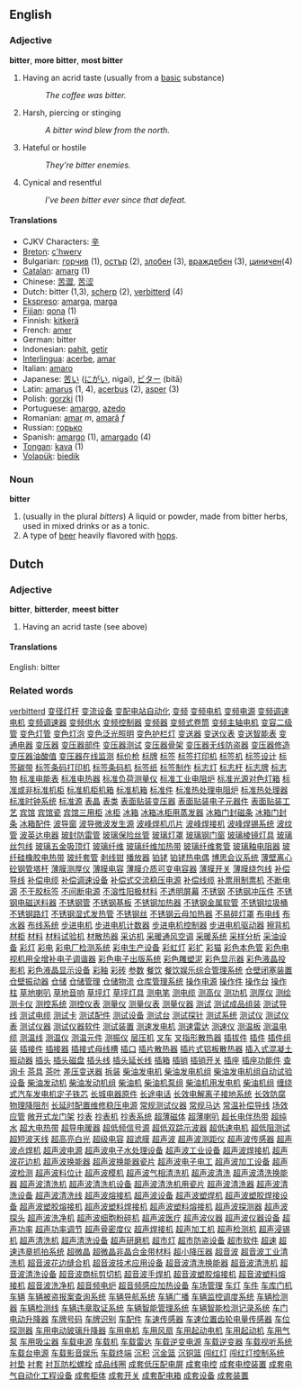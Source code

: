 ==English==

=== Adjective ===
'''bitter''', '''more bitter''', '''most bitter'''

# Having an acrid taste (usually from a [[base|basic]] substance)
#: ''The coffee was bitter.''
# Harsh, piercing or stinging
#: ''A bitter wind blew from the north.''
# Hateful or hostile
#: ''They're bitter enemies.''
# Cynical and resentful
#: ''I've been bitter ever since that defeat.''

==== Translations ====
*CJKV Characters: [[辛]]
*[[Breton]]: [[c'hwerv]]
*Bulgarian: [[горчив]] (1), [[остър]] (2), [[злобен]] (3), [[враждебен]] (3), [[циничен]](4)
*[[Catalan]]: [[amarg]] (1)
*Chinese: [[苦澀]], [[苦涩]]
*Dutch: bitter (1,3), [[scherp]] (2), [[verbitterd]] (4)
*[[Ekspreso]]: [[amarga]], [[marga]]
*[[Fijian]]: [[qona]] (1)
*Finnish: [[kitkerä]]
*French: [[amer]]
*German: bitter
*Indonesian: [[pahit]], [[getir]]
*[[Interlingua]]: [[acerbe]], [[amar]]
*Italian: [[amaro]]
*Japanese: [[苦い]] ([[にがい]], nigai), [[ビター]] (bitā)
*Latin: [[amarus]] (1, 4), [[acerbus]] (2), [[asper]] (3)
*Polish: [[gorzki]] (1)
*Portuguese: [[amargo]], [[azedo]]
*Romanian: [[amar]] ''m'', [[amară]] ''f''
*Russian: [[горько]]
*Spanish: [[amargo]] (1), [[amargado]] (4)
*[[Tongan]]: [[kava]] (1)
*[[Volapük]]: [[biedik]]

=== Noun ===
'''bitter'''

# (usually in the plural ''bitters'') A liquid or powder, made from bitter herbs, used in mixed drinks or as a tonic.
# A type of [[beer]] heavily flavored with [[hops]].


==Dutch==

=== Adjective ===
'''bitter''', '''bitterder''', '''meest bitter'''

# Having an acrid taste (see above)

====Translations====
English: bitter

===Related words===
[[verbitterd]]
[http://www.3333888888.com/dzdg002/001.htm 变径灯杆]
[http://www.3333888888.com/dzdg002/002.htm 变流设备]
[http://www.3333888888.com/dzdg002/003.htm 变配电站自动化]
[http://www.3333888888.com/dzdg002/004.htm 变频]
[http://www.3333888888.com/dzdg002/005.htm 变频电机]
[http://www.3333888888.com/dzdg002/006.htm 变频电源]
[http://www.3333888888.com/dzdg002/007.htm 变频调速电机]
[http://www.3333888888.com/dzdg002/008.htm 变频调速器]
[http://www.3333888888.com/dzdg002/009.htm 变频供水]
[http://www.3333888888.com/dzdg002/010.htm 变频控制器]
[http://www.3333888888.com/dzdg002/011.htm 变频器]
[http://www.3333888888.com/dzdg002/012.htm 变频式卷筒]
[http://www.3333888888.com/dzdg002/013.htm 变频主轴电机]
[http://www.3333888888.com/dzdg002/014.htm 变容二级管]
[http://www.3333888888.com/dzdg002/015.htm 变色灯管]
[http://www.3333888888.com/dzdg002/016.htm 变色灯泡]
[http://www.3333888888.com/dzdg002/017.htm 变色泛光照明]
[http://www.3333888888.com/dzdg002/018.htm 变色护栏灯]
[http://www.3333888888.com/dzdg002/019.htm 变送器]
[http://www.3333888888.com/dzdg002/020.htm 变送仪表]
[http://www.3333888888.com/dzdg002/021.htm 变送智能表]
[http://www.3333888888.com/dzdg002/022.htm 变通电器]
[http://www.3333888888.com/dzdg002/023.htm 变压器]
[http://www.3333888888.com/dzdg002/024.htm 变压器部件]
[http://www.3333888888.com/dzdg002/025.htm 变压器测试]
[http://www.3333888888.com/dzdg002/026.htm 变压器骨架]
[http://www.3333888888.com/dzdg002/027.htm 变压器无线防盗器]
[http://www.3333888888.com/dzdg002/028.htm 变压器修造]
[http://www.3333888888.com/dzdg002/029.htm 变压器油酸值]
[http://www.3333888888.com/dzdg002/030.htm 变压器在线监测]
[http://www.3333888888.com/dzdg002/031.htm 标价枪]
[http://www.3333888888.com/dzdg002/032.htm 标牌]
[http://www.3333888888.com/dzdg002/033.htm 标签]
[http://www.3333888888.com/dzdg002/034.htm 标签打印机]
[http://www.3333888888.com/dzdg002/035.htm 标签机]
[http://www.3333888888.com/dzdg002/036.htm 标签设计]
[http://www.3333888888.com/dzdg002/037.htm 标签碳带]
[http://www.3333888888.com/dzdg002/038.htm 标签条码打印机]
[http://www.3333888888.com/dzdg002/039.htm 标签条码机]
[http://www.3333888888.com/dzdg002/040.htm 标签纸]
[http://www.3333888888.com/dzdg002/041.htm 标签制作]
[http://www.3333888888.com/dzdg002/042.htm 标志灯]
[http://www.3333888888.com/dzdg002/043.htm 标志杆]
[http://www.3333888888.com/dzdg002/044.htm 标志牌]
[http://www.3333888888.com/dzdg002/045.htm 标志物]
[http://www.3333888888.com/dzdg002/046.htm 标准电能表]
[http://www.3333888888.com/dzdg002/047.htm 标准电热器]
[http://www.3333888888.com/dzdg002/048.htm 标准负荷测量仪]
[http://www.3333888888.com/dzdg002/049.htm 标准工业电阻炉]
[http://www.3333888888.com/dzdg002/050.htm 标准光源对色灯箱]
[http://www.3333888888.com/dzdg002/051.htm 标准或非标准机柜]
[http://www.3333888888.com/dzdg002/052.htm 标准机柜机箱]
[http://www.3333888888.com/dzdg002/053.htm 标准机箱]
[http://www.3333888888.com/dzdg002/054.htm 标准件]
[http://www.3333888888.com/dzdg002/055.htm 标准热处理电阻炉]
[http://www.3333888888.com/dzdg002/056.htm 标准热处理器]
[http://www.3333888888.com/dzdg002/057.htm 标准时钟系统]
[http://www.3333888888.com/dzdg002/058.htm 标准源]
[http://www.3333888888.com/dzdg002/059.htm 表晶]
[http://www.3333888888.com/dzdg002/060.htm 表类]
[http://www.3333888888.com/dzdg002/061.htm 表面贴装变压器]
[http://www.3333888888.com/dzdg002/062.htm 表面贴装电子元器件]
[http://www.3333888888.com/dzdg002/063.htm 表面贴装工艺]
[http://www.3333888888.com/dzdg002/064.htm 宾馆]
[http://www.3333888888.com/dzdg002/065.htm 宾馆瓷]
[http://www.3333888888.com/dzdg002/066.htm 宾馆三用柜]
[http://www.3333888888.com/dzdg002/067.htm 冰柜]
[http://www.3333888888.com/dzdg002/068.htm 冰箱]
[http://www.3333888888.com/dzdg002/069.htm 冰箱冰柜用蒸发器]
[http://www.3333888888.com/dzdg002/070.htm 冰箱门封磁条]
[http://www.3333888888.com/dzdg002/071.htm 冰箱门封条]
[http://www.3333888888.com/dzdg002/072.htm 冰箱配件]
[http://www.3333888888.com/dzdg002/073.htm 波导窗]
[http://www.3333888888.com/dzdg002/074.htm 波导微波发生源]
[http://www.3333888888.com/dzdg002/075.htm 波峰焊机爪片]
[http://www.3333888888.com/dzdg002/076.htm 波峰焊接机]
[http://www.3333888888.com/dzdg002/077.htm 波峰焊锡系统]
[http://www.3333888888.com/dzdg002/078.htm 波纹管]
[http://www.3333888888.com/dzdg002/079.htm 波英达电器]
[http://www.3333888888.com/dzdg002/080.htm 玻封防雷管]
[http://www.3333888888.com/dzdg002/081.htm 玻璃保险丝管]
[http://www.3333888888.com/dzdg002/082.htm 玻璃灯罩]
[http://www.3333888888.com/dzdg002/083.htm 玻璃钢门窗]
[http://www.3333888888.com/dzdg002/084.htm 玻璃棱镜灯具]
[http://www.3333888888.com/dzdg002/085.htm 玻璃丝包线]
[http://www.3333888888.com/dzdg002/086.htm 玻璃五金吸顶灯]
[http://www.3333888888.com/dzdg002/087.htm 玻璃纤维]
[http://www.3333888888.com/dzdg002/088.htm 玻璃纤维加热带]
[http://www.3333888888.com/dzdg002/089.htm 玻璃纤维套管]
[http://www.3333888888.com/dzdg002/090.htm 玻璃釉电阻器]
[http://www.3333888888.com/dzdg002/091.htm 玻纤硅橡胶电热带]
[http://www.3333888888.com/dzdg002/092.htm 玻纤套管]
[http://www.3333888888.com/dzdg002/093.htm 剥线钳]
[http://www.3333888888.com/dzdg002/094.htm 播放器]
[http://www.3333888888.com/dzdg002/095.htm 铂铑]
[http://www.3333888888.com/dzdg002/096.htm 铂铑热电偶]
[http://www.3333888888.com/dzdg002/097.htm 博思会议系统]
[http://www.3333888888.com/dzdg002/098.htm 薄壁离心砼钢管塔杆]
[http://www.3333888888.com/dzdg002/099.htm 薄膜测厚仪]
[http://www.3333888888.com/dzdg002/100.htm 薄膜电容]
[http://www.3333888888.com/dzdg002/101.htm 薄膜介质可变电容器]
[http://www.3333888888.com/dzdg002/102.htm 薄膜开关]
[http://www.3333888888.com/dzdg002/103.htm 薄膜绕包线]
[http://www.3333888888.com/dzdg002/104.htm 补偿导线]
[http://www.3333888888.com/dzdg002/105.htm 补偿电缆]
[http://www.3333888888.com/dzdg002/106.htm 补偿调速设备]
[http://www.3333888888.com/dzdg002/107.htm 补偿式交流稳压电源]
[http://www.3333888888.com/dzdg002/108.htm 补偿线缆]
[http://www.3333888888.com/dzdg002/109.htm 补票用制票机]
[http://www.3333888888.com/dzdg002/110.htm 不断电源]
[http://www.3333888888.com/dzdg002/111.htm 不干胶标签]
[http://www.3333888888.com/dzdg002/112.htm 不间断电源]
[http://www.3333888888.com/dzdg002/113.htm 不溶性阳极材料]
[http://www.3333888888.com/dzdg002/114.htm 不透明屏幕]
[http://www.3333888888.com/dzdg002/115.htm 不锈钢]
[http://www.3333888888.com/dzdg002/116.htm 不锈钢冲压件]
[http://www.3333888888.com/dzdg002/117.htm 不锈钢电磁送料器]
[http://www.3333888888.com/dzdg002/118.htm 不锈钢管]
[http://www.3333888888.com/dzdg002/119.htm 不锈钢基板]
[http://www.3333888888.com/dzdg002/120.htm 不锈钢加热器]
[http://www.3333888888.com/dzdg002/121.htm 不锈钢金属软管]
[http://www.3333888888.com/dzdg002/122.htm 不锈钢垃圾桶]
[http://www.3333888888.com/dzdg002/123.htm 不锈钢路灯]
[http://www.3333888888.com/dzdg002/124.htm 不锈钢湿式发热管]
[http://www.3333888888.com/dzdg002/125.htm 不锈钢丝]
[http://www.3333888888.com/dzdg002/126.htm 不锈钢云母加热器]
[http://www.3333888888.com/dzdg002/127.htm 不易碎灯罩]
[http://www.3333888888.com/dzdg002/128.htm 布电线]
[http://www.3333888888.com/dzdg002/129.htm 布水器]
[http://www.3333888888.com/dzdg002/130.htm 布线系统]
[http://www.3333888888.com/dzdg002/131.htm 步进电机]
[http://www.3333888888.com/dzdg002/132.htm 步进电机计数器]
[http://www.3333888888.com/dzdg002/133.htm 步进电机控制器]
[http://www.3333888888.com/dzdg002/134.htm 步进电机驱动器]
[http://www.3333888888.com/dzdg002/135.htm 擦背机]
[http://www.3333888888.com/dzdg002/136.htm 材柜]
[http://www.3333888888.com/dzdg002/137.htm 材料]
[http://www.3333888888.com/dzdg002/138.htm 材料试验机]
[http://www.3333888888.com/dzdg002/139.htm 材散热器]
[http://www.3333888888.com/dzdg002/140.htm 采访机]
[http://www.3333888888.com/dzdg002/141.htm 采暖通风空调]
[http://www.3333888888.com/dzdg002/142.htm 采暖系统]
[http://www.3333888888.com/dzdg002/143.htm 采样分析]
[http://www.3333888888.com/dzdg002/144.htm 采油设备]
[http://www.3333888888.com/dzdg002/145.htm 彩灯]
[http://www.3333888888.com/dzdg002/146.htm 彩电]
[http://www.3333888888.com/dzdg002/147.htm 彩电厂检测系统]
[http://www.3333888888.com/dzdg002/148.htm 彩电生产设备]
[http://www.3333888888.com/dzdg002/149.htm 彩虹灯]
[http://www.3333888888.com/dzdg002/150.htm 彩扩]
[http://www.3333888888.com/dzdg002/151.htm 彩猫]
[http://www.3333888888.com/dzdg002/152.htm 彩色本色管]
[http://www.3333888888.com/dzdg002/153.htm 彩色电视机用全增补电子调谐器]
[http://www.3333888888.com/dzdg002/154.htm 彩色电子出版系统]
[http://www.3333888888.com/dzdg002/155.htm 彩色雕塑泥]
[http://www.3333888888.com/dzdg002/156.htm 彩色显示器]
[http://www.3333888888.com/dzdg002/157.htm 彩色液晶投影机]
[http://www.3333888888.com/dzdg002/158.htm 彩色液晶显示设备]
[http://www.3333888888.com/dzdg002/159.htm 彩釉]
[http://www.3333888888.com/dzdg002/160.htm 彩砖]
[http://www.3333888888.com/dzdg002/161.htm 参数]
[http://www.3333888888.com/dzdg002/162.htm 餐饮]
[http://www.3333888888.com/dzdg002/163.htm 餐饮娱乐综合管理系统]
[http://www.3333888888.com/dzdg002/164.htm 仓壁闭塞装置]
[http://www.3333888888.com/dzdg002/165.htm 仓壁振动器]
[http://www.3333888888.com/dzdg002/166.htm 仓储]
[http://www.3333888888.com/dzdg002/167.htm 仓储管理]
[http://www.3333888888.com/dzdg002/168.htm 仓储物流]
[http://www.3333888888.com/dzdg002/169.htm 仓库管理系统]
[http://www.3333888888.com/dzdg002/170.htm 操作电源]
[http://www.3333888888.com/dzdg002/171.htm 操作件]
[http://www.3333888888.com/dzdg002/172.htm 操作台]
[http://www.3333888888.com/dzdg002/173.htm 操作柱]
[http://www.3333888888.com/dzdg002/174.htm 草地喇叭]
[http://www.3333888888.com/dzdg002/175.htm 草地音响]
[http://www.3333888888.com/dzdg002/176.htm 草坪灯]
[http://www.3333888888.com/dzdg002/177.htm 草坪灯具]
[http://www.3333888888.com/dzdg002/178.htm 测电笔]
[http://www.3333888888.com/dzdg002/179.htm 测电缆]
[http://www.3333888888.com/dzdg002/180.htm 测高仪]
[http://www.3333888888.com/dzdg002/181.htm 测功机]
[http://www.3333888888.com/dzdg002/182.htm 测厚仪]
[http://www.3333888888.com/dzdg002/183.htm 测绘]
[http://www.3333888888.com/dzdg002/184.htm 测卡仪]
[http://www.3333888888.com/dzdg002/185.htm 测控系统]
[http://www.3333888888.com/dzdg002/186.htm 测控仪表]
[http://www.3333888888.com/dzdg002/187.htm 测量仪]
[http://www.3333888888.com/dzdg002/188.htm 测量仪表]
[http://www.3333888888.com/dzdg002/189.htm 测量仪器]
[http://www.3333888888.com/dzdg002/190.htm 测试]
[http://www.3333888888.com/dzdg002/191.htm 测试成品组装]
[http://www.3333888888.com/dzdg002/192.htm 测试导线]
[http://www.3333888888.com/dzdg002/193.htm 测试电缆]
[http://www.3333888888.com/dzdg002/194.htm 测试卡]
[http://www.3333888888.com/dzdg002/195.htm 测试配件]
[http://www.3333888888.com/dzdg002/196.htm 测试设备]
[http://www.3333888888.com/dzdg002/197.htm 测试台]
[http://www.3333888888.com/dzdg002/198.htm 测试探针]
[http://www.3333888888.com/dzdg002/199.htm 测试系统]
[http://www.3333888888.com/dzdg002/200.htm 测试仪]
[http://www.3333888888.com/dzdg002/201.htm 测试仪表]
[http://www.3333888888.com/dzdg002/202.htm 测试仪器]
[http://www.3333888888.com/dzdg002/203.htm 测试仪器软件]
[http://www.3333888888.com/dzdg002/204.htm 测试装置]
[http://www.3333888888.com/dzdg002/205.htm 测速发电机]
[http://www.3333888888.com/dzdg002/206.htm 测速雷达]
[http://www.3333888888.com/dzdg002/207.htm 测速仪]
[http://www.3333888888.com/dzdg002/208.htm 测温板]
[http://www.3333888888.com/dzdg002/209.htm 测温电缆]
[http://www.3333888888.com/dzdg002/210.htm 测温线]
[http://www.3333888888.com/dzdg002/211.htm 测温仪]
[http://www.3333888888.com/dzdg002/212.htm 测温元件]
[http://www.3333888888.com/dzdg002/213.htm 测振仪]
[http://www.3333888888.com/dzdg002/214.htm 层压机]
[http://www.3333888888.com/dzdg002/215.htm 叉车]
[http://www.3333888888.com/dzdg002/216.htm 叉指形散热器]
[http://www.3333888888.com/dzdg002/217.htm 插拔件]
[http://www.3333888888.com/dzdg002/218.htm 插件]
[http://www.3333888888.com/dzdg002/219.htm 插件组装]
[http://www.3333888888.com/dzdg002/220.htm 插接件]
[http://www.3333888888.com/dzdg002/221.htm 插接器]
[http://www.3333888888.com/dzdg002/222.htm 插接式母线槽]
[http://www.3333888888.com/dzdg002/223.htm 插口]
[http://www.3333888888.com/dzdg002/224.htm 插片散热器]
[http://www.3333888888.com/dzdg002/225.htm 插片式铝板散热器]
[http://www.3333888888.com/dzdg002/226.htm 插入式混凝土振动器]
[http://www.3333888888.com/dzdg002/227.htm 插头]
[http://www.3333888888.com/dzdg002/228.htm 插头磁盘]
[http://www.3333888888.com/dzdg002/229.htm 插头线]
[http://www.3333888888.com/dzdg002/230.htm 插头延长线]
[http://www.3333888888.com/dzdg002/231.htm 插箱]
[http://www.3333888888.com/dzdg002/232.htm 插销]
[http://www.3333888888.com/dzdg002/233.htm 插销开关]
[http://www.3333888888.com/dzdg002/234.htm 插座]
[http://www.3333888888.com/dzdg002/235.htm 插座功能件]
[http://www.3333888888.com/dzdg002/236.htm 查询卡]
[http://www.3333888888.com/dzdg002/237.htm 茶具]
[http://www.3333888888.com/dzdg002/238.htm 茶叶]
[http://www.3333888888.com/dzdg002/239.htm 差压变送器]
[http://www.3333888888.com/dzdg002/240.htm 拆装]
[http://www.3333888888.com/dzdg002/241.htm 柴油发电机]
[http://www.3333888888.com/dzdg002/242.htm 柴油发电机组]
[http://www.3333888888.com/dzdg002/243.htm 柴油发电机组自动试验设备]
[http://www.3333888888.com/dzdg002/244.htm 柴油发动机]
[http://www.3333888888.com/dzdg002/245.htm 柴油发动机组]
[http://www.3333888888.com/dzdg002/246.htm 柴油机]
[http://www.3333888888.com/dzdg002/247.htm 柴油机泵组]
[http://www.3333888888.com/dzdg002/248.htm 柴油机用发电机]
[http://www.3333888888.com/dzdg002/249.htm 柴油机组]
[http://www.3333888888.com/dzdg002/250.htm 缠绕式汽车发电机定子铁芯]
[http://www.3333888888.com/dzdg002/251.htm 长城电器原件]
[http://www.3333888888.com/dzdg002/252.htm 长途电话]
[http://www.3333888888.com/dzdg002/253.htm 长效电解离子接地系统]
[http://www.3333888888.com/dzdg002/254.htm 长效防腐物理降阻剂]
[http://www.3333888888.com/dzdg002/255.htm 长延时配置维修稳压电源]
[http://www.3333888888.com/dzdg002/256.htm 常规测试仪器]
[http://www.3333888888.com/dzdg002/257.htm 常规马达]
[http://www.3333888888.com/dzdg002/258.htm 常温补偿导线]
[http://www.3333888888.com/dzdg002/259.htm 场效应管]
[http://www.3333888888.com/dzdg002/260.htm 敞开式龙门架]
[http://www.3333888888.com/dzdg002/261.htm 抄表]
[http://www.3333888888.com/dzdg002/262.htm 抄表机]
[http://www.3333888888.com/dzdg002/263.htm 抄表系统]
[http://www.3333888888.com/dzdg002/264.htm 超薄磁体]
[http://www.3333888888.com/dzdg002/265.htm 超薄喇叭]
[http://www.3333888888.com/dzdg002/266.htm 超长电伴热带]
[http://www.3333888888.com/dzdg002/267.htm 超纯水]
[http://www.3333888888.com/dzdg002/268.htm 超大电热带]
[http://www.3333888888.com/dzdg002/269.htm 超导电暖器]
[http://www.3333888888.com/dzdg002/270.htm 超低频信号源]
[http://www.3333888888.com/dzdg002/271.htm 超低双踪示波器]
[http://www.3333888888.com/dzdg002/272.htm 超低速电机]
[http://www.3333888888.com/dzdg002/273.htm 超低阻测试]
[http://www.3333888888.com/dzdg002/274.htm 超短波天线]
[http://www.3333888888.com/dzdg002/275.htm 超高亮白光]
[http://www.3333888888.com/dzdg002/276.htm 超级电容]
[http://www.3333888888.com/dzdg002/277.htm 超滤膜]
[http://www.3333888888.com/dzdg002/278.htm 超声波]
[http://www.3333888888.com/dzdg002/279.htm 超声波测距仪]
[http://www.3333888888.com/dzdg002/280.htm 超声波传感器]
[http://www.3333888888.com/dzdg002/281.htm 超声波点焊机]
[http://www.3333888888.com/dzdg002/282.htm 超声波电源]
[http://www.3333888888.com/dzdg002/283.htm 超声波电子水处理设备]
[http://www.3333888888.com/dzdg002/284.htm 超声波工业设备]
[http://www.3333888888.com/dzdg002/285.htm 超声波焊接机]
[http://www.3333888888.com/dzdg002/286.htm 超声波花边机]
[http://www.3333888888.com/dzdg002/287.htm 超声波换能器]
[http://www.3333888888.com/dzdg002/288.htm 超声波换能器瓷片]
[http://www.3333888888.com/dzdg002/289.htm 超声波电子电工]
[http://www.3333888888.com/dzdg002/290.htm 超声波加工设备]
[http://www.3333888888.com/dzdg002/291.htm 超声波检测]
[http://www.3333888888.com/dzdg002/292.htm 超声波料位计]
[http://www.3333888888.com/dzdg002/293.htm 超声波模机]
[http://www.3333888888.com/dzdg002/294.htm 超声波气相清洗机]
[http://www.3333888888.com/dzdg002/295.htm 超声波清洗]
[http://www.3333888888.com/dzdg002/296.htm 超声波清洗换能器]
[http://www.3333888888.com/dzdg002/297.htm 超声波清洗机]
[http://www.3333888888.com/dzdg002/298.htm 超声波清洗机设备]
[http://www.3333888888.com/dzdg002/299.htm 超声波清洗机用瓷片]
[http://www.3333888888.com/dzdg002/300.htm 超声波清洗器]
[http://www.3333888888.com/dzdg002/301.htm 超声波清洗设备]
[http://www.3333888888.com/dzdg002/302.htm 超声波清洗线]
[http://www.3333888888.com/dzdg303/001.htm 超声波熔接机]
[http://www.3333888888.com/dzdg002/304.htm 超声波设备]
[http://www.3333888888.com/dzdg002/305.htm 超声波塑焊机]
[http://www.3333888888.com/dzdg002/306.htm 超声波塑胶焊接设备]
[http://www.3333888888.com/dzdg002/307.htm 超声波塑胶熔接机]
[http://www.3333888888.com/dzdg002/308.htm 超声波塑料焊接机]
[http://www.3333888888.com/dzdg002/309.htm 超声波塑料熔接机]
[http://www.3333888888.com/dzdg002/310.htm 超声波探测器]
[http://www.3333888888.com/dzdg002/311.htm 超声波探头]
[http://www.3333888888.com/dzdg002/312.htm 超声波洗净机]
[http://www.3333888888.com/dzdg002/313.htm 超声波细胞粉碎机]
[http://www.3333888888.com/dzdg002/314.htm 超声波医疗]
[http://www.3333888888.com/dzdg002/315.htm 超声波仪器]
[http://www.3333888888.com/dzdg002/316.htm 超声波仪器设备]
[http://www.3333888888.com/dzdg002/317.htm 超声功率]
[http://www.3333888888.com/dzdg002/318.htm 超声功率调节]
[http://www.3333888888.com/dzdg002/319.htm 超声骨密度仪]
[http://www.3333888888.com/dzdg002/320.htm 超声焊接机]
[http://www.3333888888.com/dzdg002/321.htm 超声加工机]
[http://www.3333888888.com/dzdg002/322.htm 超声检测机]
[http://www.3333888888.com/dzdg002/323.htm 超声浸锡机]
[http://www.3333888888.com/dzdg002/324.htm 超声清洗机]
[http://www.3333888888.com/dzdg002/325.htm 超声清洗设备]
[http://www.3333888888.com/dzdg002/326.htm 超声研磨机]
[http://www.3333888888.com/dzdg002/327.htm 超市灯]
[http://www.3333888888.com/dzdg002/328.htm 超市防盗设备]
[http://www.3333888888.com/dzdg002/329.htm 超市软件]
[http://www.3333888888.com/dzdg002/330.htm 超速]
[http://www.3333888888.com/dzdg002/331.htm 超速违章抓拍系统]
[http://www.3333888888.com/dzdg002/332.htm 超微晶]
[http://www.3333888888.com/dzdg002/333.htm 超微晶非晶合金带材料]
[http://www.3333888888.com/dzdg002/334.htm 超小降压器]
[http://www.3333888888.com/dzdg002/335.htm 超音波]
[http://www.3333888888.com/dzdg002/336.htm 超音波工业清洗机]
[http://www.3333888888.com/dzdg002/337.htm 超音波花边缝合机]
[http://www.3333888888.com/dzdg002/338.htm 超音波技术应用设备]
[http://www.3333888888.com/dzdg002/339.htm 超音波清洗换能器]
[http://www.3333888888.com/dzdg002/340.htm 超音波清洗机]
[http://www.3333888888.com/dzdg002/341.htm 超音波清洗设备]
[http://www.3333888888.com/dzdg002/342.htm 超音波商标剪切机]
[http://www.3333888888.com/dzdg002/343.htm 超音波手焊机]
[http://www.3333888888.com/dzdg002/344.htm 超音波塑胶熔接机]
[http://www.3333888888.com/dzdg002/345.htm 超音波塑料熔接机]
[http://www.3333888888.com/dzdg002/346.htm 超音波洗净机]
[http://www.3333888888.com/dzdg002/347.htm 超音频电炉]
[http://www.3333888888.com/dzdg002/348.htm 超音频感应加热设备]
[http://www.3333888888.com/dzdg002/349.htm 车场管理]
[http://www.3333888888.com/dzdg002/350.htm 车灯]
[http://www.3333888888.com/dzdg002/351.htm 车件]
[http://www.3333888888.com/dzdg002/352.htm 车库门机]
[http://www.3333888888.com/dzdg002/353.htm 车辆]
[http://www.3333888888.com/dzdg002/354.htm 车辆被盗报案查询系统]
[http://www.3333888888.com/dzdg002/355.htm 车辆导航系统]
[http://www.3333888888.com/dzdg002/356.htm 车辆广播]
[http://www.3333888888.com/dzdg002/357.htm 车辆监控调度系统]
[http://www.3333888888.com/dzdg002/358.htm 车辆检测器]
[http://www.3333888888.com/dzdg002/359.htm 车辆检测线]
[http://www.3333888888.com/dzdg002/360.htm 车辆违章取证系统]
[http://www.3333888888.com/dzdg002/361.htm 车辆智能管理系统]
[http://www.3333888888.com/dzdg002/362.htm 车辆智能检测记录系统]
[http://www.3333888888.com/dzdg002/363.htm 车门电动升降器]
[http://www.3333888888.com/dzdg002/364.htm 车牌号码]
[http://www.3333888888.com/dzdg002/365.htm 车牌识别]
[http://www.3333888888.com/dzdg002/366.htm 车配件]
[http://www.3333888888.com/dzdg002/367.htm 车速传感器]
[http://www.3333888888.com/dzdg002/368.htm 车速位置齿轮电量传感器]
[http://www.3333888888.com/dzdg002/369.htm 车位探测器]
[http://www.3333888888.com/dzdg002/370.htm 车用电动玻璃升降器]
[http://www.3333888888.com/dzdg002/371.htm 车用电机]
[http://www.3333888888.com/dzdg002/372.htm 车用风扇]
[http://www.3333888888.com/dzdg002/373.htm 车用起动电机]
[http://www.3333888888.com/dzdg002/374.htm 车用起动机]
[http://www.3333888888.com/dzdg002/375.htm 车用气泵]
[http://www.3333888888.com/dzdg002/376.htm 车用吸尘器]
[http://www.3333888888.com/dzdg002/377.htm 车载电源]
[http://www.3333888888.com/dzdg002/378.htm 车载机]
[http://www.3333888888.com/dzdg002/379.htm 车载雷达]
[http://www.3333888888.com/dzdg002/380.htm 车载逆变电源]
[http://www.3333888888.com/dzdg002/381.htm 车载逆变器]
[http://www.3333888888.com/dzdg002/382.htm 车载视听系统]
[http://www.3333888888.com/dzdg002/383.htm 车载台电源]
[http://www.3333888888.com/dzdg002/384.htm 车载影音娱乐]
[http://www.3333888888.com/dzdg002/385.htm 车载终端]
[http://www.3333888888.com/dzdg002/386.htm 沉积]
[http://www.3333888888.com/dzdg002/387.htm 沉金篮]
[http://www.3333888888.com/dzdg002/388.htm 沉铜篮]
[http://www.3333888888.com/dzdg002/389.htm 闯红灯]
[http://www.3333888888.com/dzdg002/390.htm 闯红灯控制系统]
[http://www.3333888888.com/dzdg002/391.htm 衬垫]
[http://www.3333888888.com/dzdg002/392.htm 衬套]
[http://www.3333888888.com/dzdg002/393.htm 衬瓦防松螺栓]
[http://www.3333888888.com/dzdg002/394.htm 成品线圈]
[http://www.3333888888.com/dzdg002/395.htm 成套低压配电屏]
[http://www.3333888888.com/dzdg002/396.htm 成套电控]
[http://www.3333888888.com/dzdg002/397.htm 成套电控装置]
[http://www.3333888888.com/dzdg002/398.htm 成套电气自动化工程设备]
[http://www.3333888888.com/dzdg002/399.htm 成套柜体]
[http://www.3333888888.com/dzdg002/400.htm 成套开关]
[http://www.3333888888.com/dzdg002/401.htm 成套配电箱]
[http://www.3333888888.com/dzdg002/402.htm 成套设备]
[http://www.3333888888.com/dzdg002/403.htm 成套装置]